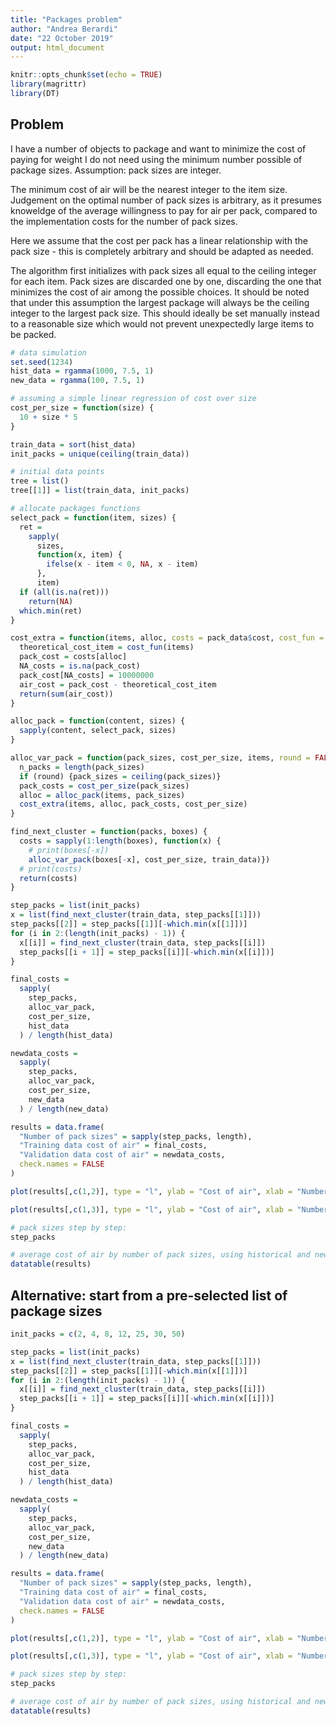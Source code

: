 ---
title: "Packages problem"
author: "Andrea Berardi"
date: "22 October 2019"
output: html_document
---
  
```{r setup, include=FALSE}
knitr::opts_chunk$set(echo = TRUE)
library(magrittr)
library(DT)
```

## Problem

I have a number of objects to package and want to minimize the cost of paying for weight I do not need using the minimum number possible of package sizes. Assumption: pack sizes are integer. 

The minimum cost of air will be the nearest integer to the item size. Judgement on the optimal number of pack sizes is arbitrary, as it presumes knoweldge of the average willingness to pay for air per pack, compared to the implementation costs for the number of pack sizes.

Here we assume that the cost per pack has a linear relationship with the pack size - this is completely arbitrary and should be adapted as needed.

The algorithm first initializes with pack sizes all equal to the ceiling integer for each item. Pack sizes are discarded one by one, discarding the one that minimizes the cost of air among the possible choices. It should be noted that under this assumption the largest package will always be the ceiling integer to the largest pack size. This should ideally be set manually instead to a reasonable size which would not prevent unexpectedly large items to be packed.

```{r}
# data simulation
set.seed(1234)
hist_data = rgamma(1000, 7.5, 1)
new_data = rgamma(100, 7.5, 1)

# assuming a simple linear regression of cost over size
cost_per_size = function(size) {
  10 + size * 5
}

train_data = sort(hist_data)
init_packs = unique(ceiling(train_data))

# initial data points
tree = list()
tree[[1]] = list(train_data, init_packs)

# allocate packages functions
select_pack = function(item, sizes) {
  ret = 
    sapply(
      sizes,
      function(x, item) {
        ifelse(x - item < 0, NA, x - item)
      },
      item)
  if (all(is.na(ret)))
    return(NA)
  which.min(ret)
}

cost_extra = function(items, alloc, costs = pack_data$cost, cost_fun = cost_per_size) {
  theoretical_cost_item = cost_fun(items)
  pack_cost = costs[alloc]
  NA_costs = is.na(pack_cost)
  pack_cost[NA_costs] = 10000000
  air_cost = pack_cost - theoretical_cost_item
  return(sum(air_cost))
}

alloc_pack = function(content, sizes) {
  sapply(content, select_pack, sizes)
}

alloc_var_pack = function(pack_sizes, cost_per_size, items, round = FALSE) {
  n_packs = length(pack_sizes)
  if (round) {pack_sizes = ceiling(pack_sizes)}
  pack_costs = cost_per_size(pack_sizes)
  alloc = alloc_pack(items, pack_sizes)
  cost_extra(items, alloc, pack_costs, cost_per_size)
}

find_next_cluster = function(packs, boxes) {
  costs = sapply(1:length(boxes), function(x) {
    # print(boxes[-x])
    alloc_var_pack(boxes[-x], cost_per_size, train_data)})
  # print(costs)
  return(costs)
}

step_packs = list(init_packs)
x = list(find_next_cluster(train_data, step_packs[[1]]))
step_packs[[2]] = step_packs[[1]][-which.min(x[[1]])]
for (i in 2:(length(init_packs) - 1)) {
  x[[i]] = find_next_cluster(train_data, step_packs[[i]])
  step_packs[[i + 1]] = step_packs[[i]][-which.min(x[[i]])] 
}

final_costs = 
  sapply(
    step_packs,
    alloc_var_pack,
    cost_per_size,
    hist_data
  ) / length(hist_data)

newdata_costs = 
  sapply(
    step_packs,
    alloc_var_pack,
    cost_per_size,
    new_data
  ) / length(new_data)

results = data.frame(
  "Number of pack sizes" = sapply(step_packs, length),
  "Training data cost of air" = final_costs,
  "Validation data cost of air" = newdata_costs, 
  check.names = FALSE
)

plot(results[,c(1,2)], type = "l", ylab = "Cost of air", xlab = "Number of pack sizes")

plot(results[,c(1,3)], type = "l", ylab = "Cost of air", xlab = "Number of pack sizes")

# pack sizes step by step:
step_packs

# average cost of air by number of pack sizes, using historical and new data
datatable(results)
```

## Alternative: start from a pre-selected list of package sizes

```{r}
init_packs = c(2, 4, 8, 12, 25, 30, 50)

step_packs = list(init_packs)
x = list(find_next_cluster(train_data, step_packs[[1]]))
step_packs[[2]] = step_packs[[1]][-which.min(x[[1]])]
for (i in 2:(length(init_packs) - 1)) {
  x[[i]] = find_next_cluster(train_data, step_packs[[i]])
  step_packs[[i + 1]] = step_packs[[i]][-which.min(x[[i]])] 
}

final_costs = 
  sapply(
    step_packs,
    alloc_var_pack,
    cost_per_size,
    hist_data
  ) / length(hist_data)

newdata_costs = 
  sapply(
    step_packs,
    alloc_var_pack,
    cost_per_size,
    new_data
  ) / length(new_data)

results = data.frame(
  "Number of pack sizes" = sapply(step_packs, length),
  "Training data cost of air" = final_costs,
  "Validation data cost of air" = newdata_costs, 
  check.names = FALSE
)

plot(results[,c(1,2)], type = "l", ylab = "Cost of air", xlab = "Number of pack sizes")

plot(results[,c(1,3)], type = "l", ylab = "Cost of air", xlab = "Number of pack sizes")

# pack sizes step by step:
step_packs

# average cost of air by number of pack sizes, using historical and new data
datatable(results)
```